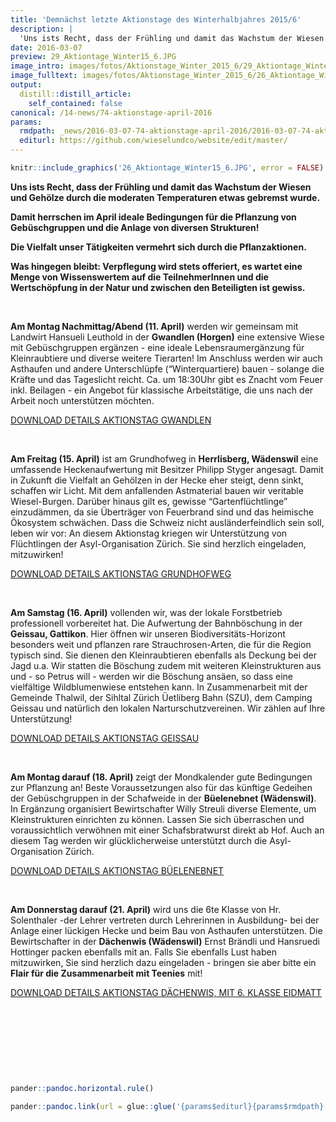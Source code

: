 ```yaml
---
title: 'Demnächst letzte Aktionstage des Winterhalbjahres 2015/6'
description: |
  'Uns ists Recht, dass der Frühling und damit das Wachstum der Wiesen und Gehölze durch die moderaten Temperaturen etwas gebremst wurde.  Damit herrschen im April ideale Bedingungen für die Pflanzung von Gebüschgruppen und die Anlage von diversen Strukturen! Die Vielfalt unser Tätigkeiten vermehrt sich durch die Pflanzaktionen. Weiterhin gilt: Verpflegung wird stets offeriert, es wartet eine Menge von Wissenswertem auf die TeilnehmerInnen und die Wertschöpfung in der Natur und zwischen den Beteiligten ist gewiss.  Clicken sie weiter für die Details zu den Aktionstagen - wir freuen uns auf ihr Mitwirken, auch halbtägige Einsätze sind sehr willkommen!'
date: 2016-03-07
preview: 29_Aktiontage_Winter15_6.JPG
image_intro: images/fotos/Aktionstage_Winter_2015_6/29_Aktiontage_Winter15_6.JPG
image_fulltext: images/fotos/Aktionstage_Winter_2015_6/26_Aktiontage_Winter15_6.JPG
output:
  distill::distill_article:
    self_contained: false
canonical: /14-news/74-aktionstage-april-2016
params:
  rmdpath: _news/2016-03-07-74-aktionstage-april-2016/2016-03-07-74-aktionstage-april-2016.Rmd
  editurl: https://github.com/wieselundco/website/edit/master/
---
```



```r
knitr::include_graphics('26_Aktiontage_Winter15_6.JPG', error = FALSE) #images/fotos/Aktionstage_Winter_2015_6/26_Aktiontage_Winter15_6.JPG
```

**Uns ists Recht, dass der Frühling und damit das Wachstum der Wiesen
und Gehölze durch die moderaten Temperaturen etwas gebremst wurde. **

**Damit herrschen im April ideale Bedingungen für die Pflanzung von
Gebüschgruppen und die Anlage von diversen Strukturen!**

**Die Vielfalt unser Tätigkeiten vermehrt sich durch die
Pflanzaktionen.**

**Was hingegen bleibt: Verpflegung wird stets offeriert, es wartet eine
Menge von Wissenswertem auf die TeilnehmerInnen und die Wertschöpfung in
der Natur und zwischen den Beteiligten ist gewiss. **

 

**Am Montag Nachmittag/Abend (11. April)** werden wir gemeinsam mit
Landwirt Hansueli Leuthold in der **Gwandlen (Horgen)** eine extensive
Wiese mit Gebüschgruppen ergänzen - eine ideale Lebensraumergänzung für
Kleinraubtiere und diverse weitere Tierarten! Im Anschluss werden wir
auch Asthaufen und andere Unterschlüpfe ("Winterquartiere) bauen -
solange die Kräfte und das Tageslicht reicht. Ca. um 18:30Uhr gibt es
Znacht vom Feuer inkl. Beilagen - ein Angebot für klassische
Arbeitstätige, die uns nach der Arbeit noch unterstützen möchten. 

[DOWNLOAD DETAILS AKTIONSTAG
GWANDLEN](images/Einladungen/2016_04_11_Einladung_Gwandlen.pdf)

 

**Am Freitag (15. April)** ist am Grundhofweg in **Herrlisberg,
Wädenswil** eine umfassende Heckenaufwertung mit Besitzer Philipp Styger
angesagt. Damit in Zukunft die Vielfalt an Gehölzen in der Hecke eher
steigt, denn sinkt, schaffen wir Licht. Mit dem anfallenden Astmaterial
bauen wir veritable Wiesel-Burgen. Darüber hinaus gilt es, gewisse
"Gartenflüchtlinge" einzudämmen, da sie Überträger von Feuerbrand sind
und das heimische Ökosystem schwächen. Dass die Schweiz nicht
ausländerfeindlich sein soll, leben wir vor: An diesem Aktionstag
kriegen wir Unterstützung von Flüchtlingen der Asyl-Organisation
Zürich. Sie sind herzlich eingeladen, mitzuwirken! 

[DOWNLOAD DETAILS AKTIONSTAG
GRUNDHOFWEG](images/Einladungen/2016_04_15_Einladung_Grundhof.pdf)

 

**Am Samstag (16. April)** vollenden wir, was der lokale Forstbetrieb
professionell vorbereitet hat. Die Aufwertung der Bahnböschung in der
**Geissau, Gattikon**. Hier öffnen wir unseren Biodiversitäts-Horizont
besonders weit und pflanzen rare Strauchrosen-Arten, die für die Region
typisch sind. Sie dienen den Kleinraubtieren ebenfalls als Deckung bei
der Jagd u.a. Wir statten die Böschung zudem mit weiteren
Kleinstrukturen aus und - so Petrus will - werden wir die Böschung
ansäen, so dass eine vielfältige Wildblumenwiese entstehen kann. In
Zusammenarbeit mit der Gemeinde Thalwil, der Sihltal Zürich Üetliberg
Bahn (SZU), dem Camping Geissau und natürlich den lokalen
Narturschutzvereinen. Wir zählen auf Ihre Unterstützung! 

[DOWNLOAD DETAILS
AKTIONSTAG GEISSAU](images/Einladungen/2016_04_16_Einladung_Geissau.pdf)

 

**Am Montag darauf (18. April)** zeigt der Mondkalender gute Bedingungen
zur Pflanzung an! Beste Voraussetzungen also für das künftige Gedeihen
der Gebüschgruppen in der Schafweide in der **Büelenebnet (Wädenswil)**.
In Ergänzung organisiert Bewirtschafter Willy Streuli diverse Elemente,
um Kleinstrukturen einrichten zu können. Lassen Sie sich überraschen und
voraussichtlich verwöhnen mit einer Schafsbratwurst direkt ab Hof. Auch
an diesem Tag werden wir glücklicherweise unterstützt durch
die Asyl-Organisation Zürich. 

[DOWNLOAD DETAILS AKTIONSTAG
BÜELENEBNET](images/Einladungen/2016_04_18_Einladung_Buelenebnet.pdf)

 

**Am Donnerstag darauf (21. April)** wird uns die 6te Klasse von Hr.
Solenthaler -der Lehrer vertreten durch Lehrerinnen in Ausbildung- bei
der Anlage einer lückigen Hecke und beim Bau von Asthaufen unterstützen.
Die Bewirtschafter in der **Dächenwis (Wädenswil)** Ernst Brändli und
Hansruedi Hottinger packen ebenfalls mit an. Falls Sie ebenfalls Lust
haben mitzuwirken, Sie sind herzlich dazu eingeladen - bringen sie aber
bitte ein **Flair für die Zusammenarbeit mit Teenies** mit!

[DOWNLOAD DETAILS AKTIONSTAG DÄCHENWIS, MIT 6. KLASSE
EIDMATT](images/Einladungen/2016_04_21_Einladung_Daechenwis.pdf)

 

 

 

 

```r
pander::pandoc.horizontal.rule()

pander::pandoc.link(url = glue::glue('{params$editurl}{params$rmdpath}'),text = 'Artikel bearbeiten')
```

<!--http://wieselundco.ch/14-news/74-aktionstage-april-2016-->
